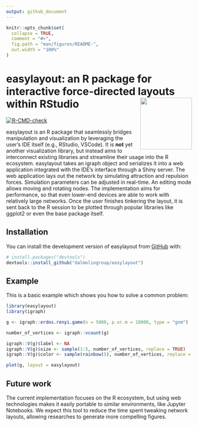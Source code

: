 ```yaml
---
output: github_document
---
```


<!-- README.md is generated from README.Rmd. Please edit that file -->

```r
knitr::opts_chunk$set(
  collapse = TRUE,
  comment = "#>",
  fig.path = "man/figures/README-",
  out.width = "100%"
)
```

# easylayout: an R package for interactive force-directed layouts within RStudio <img src="https://github.com/user-attachments/assets/87ce78cf-53cc-4c07-8238-b138d62a4ca6" height="140" align="right" style="padding-left:10px;" />

<!-- badges: start -->
[![R-CMD-check](https://github.com/dalmolingroup/easylayout/actions/workflows/R-CMD-check.yaml/badge.svg)](https://github.com/dalmolingroup/easylayout/actions/workflows/R-CMD-check.yaml)
<!-- badges: end -->

easylayout is an R package that seamlessly bridges manipulation and
visualization by leveraging the user's IDE itself (e.g., RStudio, VSCode). It
is **not** yet another visualization library, but instead aims to interconnect
existing libraries and streamline their usage into the R ecosystem. easylayout
takes an igraph object and serializes it into a web application integrated with
the IDE's interface through a Shiny server. The web application lays out the
network by simulating attraction and repulsion forces. Simulation parameters
can be adjusted in real-time. An editing mode allows moving and rotating nodes.
The implementation aims for performance, so that even lower-end devices are
able to work with relatively large networks. Once the user finishes tinkering
the layout, it is sent back to the R session to be plotted through popular
libraries like ggplot2 or even the base package itself.

## Installation

You can install the development version of easylayout from [GitHub](https://github.com/) with:

```r
# install.packages("devtools")
devtools::install_github("dalmolingroup/easylayout")
```

## Example

This is a basic example which shows you how to solve a common problem:

```r
library(easylayout)
library(igraph)

g <- igraph::erdos.renyi.game(n = 5000, p.or.m = 10000, type = "gnm")

number_of_vertices <- igraph::vcount(g)

igraph::V(g)$label <- NA
igraph::V(g)$size <- sample(1:5, number_of_vertices, replace = TRUE)
igraph::V(g)$color <- sample(rainbow(5), number_of_vertices, replace = TRUE)

plot(g, layout = easylayout)
```

## Future work

The current implementation focuses on the R ecosystem, but using web
technologies makes it easily portable to similar environments, like Jupyter
Notebooks. We expect this tool to reduce the time spent tweaking network
layouts, allowing researches to generate more compelling figures.
